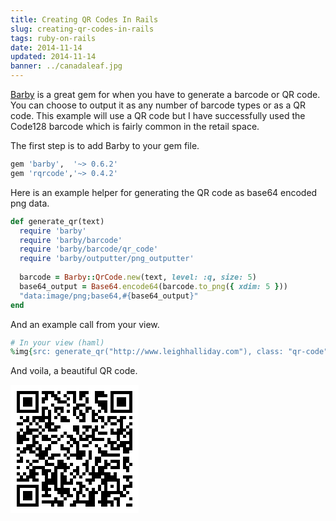 ```yaml
---
title: Creating QR Codes In Rails
slug: creating-qr-codes-in-rails
tags: ruby-on-rails
date: 2014-11-14
updated: 2014-11-14
banner: ../canadaleaf.jpg
---
```


[Barby](https://rubygems.org/gems/barby) is a great gem for when you have to generate a barcode or QR code. You can choose to output it as any number of barcode types or as a QR code. This example will use a QR code but I have successfully used the Code128 barcode which is fairly common in the retail space. 
 
The first step is to add Barby to your gem file. 
 
```ruby 
gem 'barby',  '~> 0.6.2' 
gem 'rqrcode','~> 0.4.2' 
``` 
 
Here is an example helper for generating the QR code as base64 encoded png data. 
 
```ruby 
def generate_qr(text) 
  require 'barby' 
  require 'barby/barcode' 
  require 'barby/barcode/qr_code' 
  require 'barby/outputter/png_outputter' 
 
  barcode = Barby::QrCode.new(text, level: :q, size: 5) 
  base64_output = Base64.encode64(barcode.to_png({ xdim: 5 })) 
  "data:image/png;base64,#{base64_output}" 
end 
``` 
 
And an example call from your view. 
 
```ruby 
# In your view (haml) 
%img{src: generate_qr("http://www.leighhalliday.com"), class: "qr-code"} 
``` 
 
And voila, a beautiful QR code. 
 
<img class='qr-code' src='data:image/png;base64,iVBORw0KGgoAAAANSUhEUgAAAM0AAADNAQAAAAAzx8nEAAACp0lEQVR4nN1Y&#x000A;TY6rMAy2CxLswg3CRUo6x6rUDnRA6rFa6EWSG5Adkcr42bzZzuzGfXosqtAs&#x000A;kn729+Pu6Ltn2cG3z/+7NSJiOWIeeHXGkjAH/gZr5WsgFwAac3apnQEWgLUu&#x000A;iJ7qQEWsYYJTKD4AbAmGPOPSvaReOGce3yHzf2/1q2f9sNXAYOnDIC44//ZZ&#x000A;32xtVaiOWDaxJzyYDsBRp30NYloAhs5ygxzr4iM+ISHTRfkaTqQKIBuXBiAs&#x000A;ZHsv6uW10aiGgK5aHdej8IxLzq94VteN0MEiTNmKAmQ74GbttdEYbXJmrQag&#x000A;T8gI3Hx0TN1VGw03X308wBFZMqQe1dXTHa76vbGi6efByqtlKT1BOcWkjcaD&#x000A;uRrfWTwSS0ZYMGDNK3XCUtWO5lJdav44Cl3I0xj0rQ0G9tVIrBuxC8VNLB9E&#x000A;SrXF/AmlI3TwmK8UW/Z4zh36Kjpf6niI5Mu97YK5sZBtfap8jSl2tqQKIGUz&#x000A;WG7R3qe3edC+xr46hWXiZmC1WDEd4FKLkGnrxoN6KgEumM6Subg7A+6MOlP2&#x000A;XA8pBRU9sduTZNPPqN6iEwzBrPYZygZab7gyNe5+6awftsTLWDdySK6CTTIC&#x000A;d8lRW8wnuI6YEZvIQ4zlEXKLB31ra/iX0w07KyoqX2WePvVVlHUDeDrJwdxY&#x000A;viLnMGGtunztbQ4SQyG9heSKuxj9Nqxoo9F7PrcDkDSMb8RcnfRDoKOnXSZZ&#x000A;Tyyggot9BVO2iV5stqCZB9k7zykl6MvXNtFzUULaickJLjy2tNpF2dqxkWYQ&#x000A;ukRnJRdbdTS2R9y+uFXZCDJKs6e8IASCzM7nOracN+TFpozUp7av/1XyYO7x&#x000A;jEJdXunnjW2id8S9wRmdxNoEkos2Gl8T/YnzH3UyQbZ+aV7AlH9h6w8maHqJ&#x000A;tOPNpwAAAABJRU5ErkJggg=='>